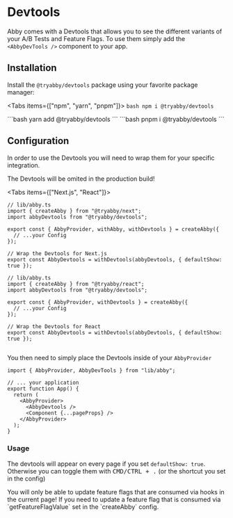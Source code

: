 
# Devtools

Abby comes with a Devtools that allows you to see the different variants of your A/B Tests and Feature Flags.
To use them simply add the `<AbbyDevTools />` component to your app.

## Installation

Install the `@tryabby/devtools` package using your favorite package manager:

<Tabs items={["npm", "yarn", "pnpm"]}>
  <Tab>
    ```bash
    npm i @tryabby/devtools
    ```
    </Tab>

  <Tab>
    ```bash
    yarn add @tryabby/devtools
    ```
</Tab>
  <Tab>
    ```bash
    pnpm i @tryabby/devtools 
    ```
    </Tab>
</Tabs>

## Configuration

In order to use the Devtools you will need to wrap them for your specific integration.

<Callout type="info" emoji="💡">
  The Devtools will be omited in the production build!
</Callout>

<Tabs items={["Next.js", "React"]}>
  <Tab>
  
````tsx
// lib/abby.ts
import { createAbby } from "@tryabby/next";
import abbyDevtools from "@tryabby/devtools";

export const { AbbyProvider, withAbby, withDevtools } = createAbby({
  // ...your Config
});

// Wrap the Devtools for Next.js
export const AbbyDevtools = withDevtools(abbyDevtools, { defaultShow: true });

`````

</Tab>
  <Tab>

````tsx
// lib/abby.ts
import { createAbby } from "@tryabby/react";
import abbyDevtools from "@tryabby/devtools";

export const { AbbyProvider, withDevtools } = createAbby({
  // ...your Config
});

// Wrap the Devtools for React
export const AbbyDevtools = withDevtools(abbyDevtools, { defaultShow: true });


`````

  </Tab>
</Tabs>

You then need to simply place the Devtools inside of your `AbbyProvider`

```tsx
import { AbbyProvider, AbbyDevTools } from "lib/abby";

// ... your application
export function App() {
  return (
    <AbbyProvider>
      <AbbyDevtools />
      <Component {...pageProps} />
    </AbbyProvider>
  );
}
```

### Usage

The devtools will appear on every page if you set `defaultShow: true`.
Otherwise you can toggle them with <kbd>CMD/CTRL + .</kbd> (or the shortcut you set in the config)

<Callout type="warning" emoji="💡">
  You will only be able to update feature flags that are consumed via hooks in the current page! If
  you need to update a feature flag that is consumed via `getFeatureFlagValue` set in the
  `createAbby` config.
</Callout>
